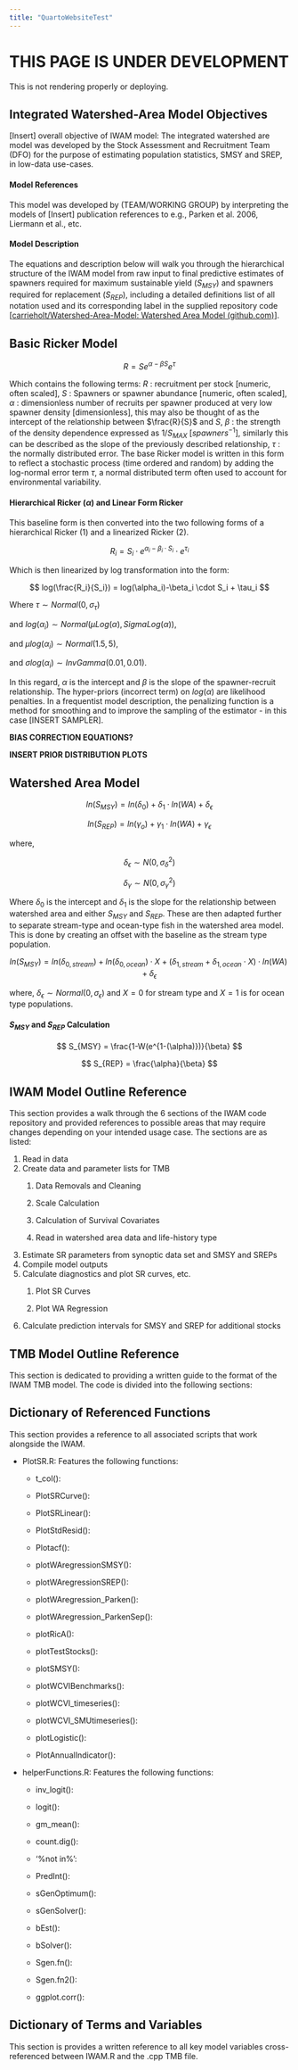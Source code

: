 ```yaml
---
title: "QuartoWebsiteTest"
---
```


# THIS PAGE IS UNDER DEVELOPMENT

This is not rendering properly or deploying.

## Integrated Watershed-Area Model Objectives

\[Insert\] overall objective of IWAM model: The integrated watershed are model was developed by the Stock Assessment and Recruitment Team (DFO) for the purpose of estimating population statistics, SMSY and SREP, in low-data use-cases.

#### Model References

This model was developed by (TEAM/WORKING GROUP) by interpreting the models of \[Insert\] publication references to e.g., Parken et al. 2006, Liermann et al., etc.

#### Model Description

The equations and description below will walk you through the hierarchical structure of the IWAM model from raw input to final predictive estimates of spawners required for maximum sustainable yield ($S_{MSY}$) and spawners required for replacement ($S_{REP}$), including a detailed definitions list of all notation used and its corresponding label in the supplied repository code \[[carrieholt/Watershed-Area-Model: Watershed Area Model (github.com)](https://github.com/carrieholt/Watershed-Area-Model)\].

## Basic Ricker Model

$$
R = S e^{\alpha- \beta S}e^\tau
$$

Which contains the following terms: $R$ : recruitment per stock \[numeric, often scaled\], $S$ : Spawners or spawner abundance \[numeric, often scaled\], $\alpha$ : dimensionless number of recruits per spawner produced at very low spawner density \[dimensionless\], this may also be thought of as the intercept of the relationship between $\frac{R}{S}$ and $S$, $\beta$ : the strength of the density dependence expressed as $1/S_{MAX}$ \[$spawners^{-1}$\], similarly this can be described as the slope of the previously described relationship, $\tau$ : the normally distributed error. The base Ricker model is written in this form to reflect a stochastic process (time ordered and random) by adding the log-normal error term $\tau$, a normal distributed term often used to account for environmental variability.

#### Hierarchical Ricker ($\alpha$) and Linear Form Ricker

This baseline form is then converted into the two following forms of a hierarchical Ricker (1) and a linearized Ricker (2).

$$
R_i = S_i \cdot e^{\alpha_i-\beta_i\cdot S_i}\cdot e^{\tau_i}
$$

Which is then linearized by log transformation into the form:

$$
log(\frac{R_i}{S_i}) = log(\alpha_i)-\beta_i \cdot S_i + \tau_i
$$

Where $\tau \sim Normal(0, \sigma_\tau)$

and $log(\alpha_i) \sim Normal(\mu Log(\alpha), SigmaLog(\alpha))$,

and $\mu log(\alpha_i) \sim Normal(1.5,5)$,

and $\sigma log(\alpha_i) \sim InvGamma(0.01,0.01)$.

In this regard, $\alpha$ is the intercept and $\beta$ is the slope of the spawner-recruit relationship. The hyper-priors (incorrect term) on $log(\alpha)$ are likelihood penalties. In a frequentist model description, the penalizing function is a method for smoothing and to improve the sampling of the estimator - in this case \[INSERT SAMPLER\].

**BIAS CORRECTION EQUATIONS?**

**INSERT PRIOR DISTRIBUTION PLOTS**

## Watershed Area Model

$$
ln(S_{MSY}) = ln(\delta_0) + \delta_1 \cdot ln(WA) + \delta_\epsilon
$$

$$
ln(S_{REP}) = ln(\gamma_o) + \gamma_1 \cdot ln(WA) + \gamma_\epsilon
$$

where,

$$
\delta_\epsilon \sim N(0,\sigma_\delta^2)
$$

$$
\delta_\gamma \sim N(0,\sigma^2_\gamma)
$$

Where $\delta_0$ is the intercept and $\delta_1$ is the slope for the relationship between watershed area and either $S_{MSY}$ and $S_{REP}$. These are then adapted further to separate stream-type and ocean-type fish in the watershed area model. This is done by creating an offset with the baseline as the stream type population.

$$
ln(S_{MSY}) = ln(\delta_{0,stream}) + ln(\delta_{0,ocean}) \cdot X + (\delta_{1,stream} + \delta_{1,ocean} \cdot X) \cdot ln(WA) + \delta_\epsilon
$$

where, $\delta_\epsilon \sim Normal(0,\sigma_\epsilon)$ and $X = 0$ for stream type and $X = 1$ is for ocean type populations.

#### $S_{MSY}$ and $S_{REP}$ Calculation

$$
S_{MSY} = \frac{1-W(e^{1-(\alpha)})}{\beta}
$$

$$
S_{REP} = \frac{\alpha}{\beta}
$$

## IWAM Model Outline Reference

This section provides a walk through the 6 sections of the IWAM code repository and provided references to possible areas that may require changes depending on your intended usage case. The sections are as listed:

1.  Read in data
2.  Create data and parameter lists for TMB
    1.  Data Removals and Cleaning

    2.  Scale Calculation

    3.  Calculation of Survival Covariates

    4.  Read in watershed area data and life-history type
3.  Estimate SR parameters from synoptic data set and SMSY and SREPs
4.  Compile model outputs
5.  Calculate diagnostics and plot SR curves, etc.
    1.  Plot SR Curves

    2.  Plot WA Regression
6.  Calculate prediction intervals for SMSY and SREP for additional stocks

## TMB Model Outline Reference

This section is dedicated to providing a written guide to the format of the IWAM TMB model. The code is divided into the following sections:

## Dictionary of Referenced Functions

This section provides a reference to all associated scripts that work alongside the IWAM.

-   PlotSR.R: Features the following functions:

    -   t_col():

    -   PlotSRCurve():

    -   PlotSRLinear():

    -   PlotStdResid():

    -   Plotacf():

    -   plotWAregressionSMSY():

    -   plotWAregressionSREP():

    -   plotWAregression_Parken():

    -   plotWAregression_ParkenSep():

    -   plotRicA():

    -   plotTestStocks():

    -   plotSMSY():

    -   plotWCVIBenchmarks():

    -   plotWCVI_timeseries():

    -   plotWCVI_SMUtimeseries():

    -   plotLogistic():

    -   PlotAnnualIndicator():

-   helperFunctions.R: Features the following functions:

    -   inv_logit():

    -   logit():

    -   gm_mean():

    -   count.dig():

    -   '%not in%':

    -   PredInt():

    -   sGenOptimum():

    -   sGenSolver():

    -   bEst():

    -   bSolver():

    -   Sgen.fn():

    -   Sgen.fn2():

    -   ggplot.corr():

## Dictionary of Terms and Variables

This section is provides a written reference to all key model variables cross-referenced between IWAM.R and the .cpp TMB file.
